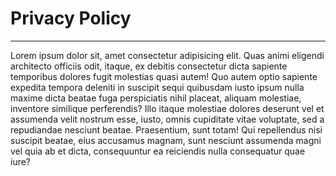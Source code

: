 # Privacy Policy

---

Lorem ipsum dolor sit, amet consectetur adipisicing elit. Quas animi eligendi architecto officiis odit, itaque, ex debitis consectetur dicta sapiente temporibus dolores fugit molestias quasi autem! Quo autem optio sapiente expedita tempora deleniti in suscipit sequi quibusdam iusto ipsum nulla maxime dicta beatae fuga perspiciatis nihil placeat, aliquam molestiae, inventore similique perferendis? Illo itaque molestiae dolores deserunt vel et assumenda velit nostrum esse, iusto, omnis cupiditate vitae voluptate, sed a repudiandae nesciunt beatae. Praesentium, sunt totam! Qui repellendus nisi suscipit beatae, eius accusamus magnam, sunt nesciunt assumenda magni vel quia ab et dicta, consequuntur ea reiciendis nulla consequatur quae iure?
